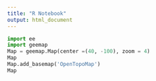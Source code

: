```yaml
---
title: "R Notebook"
output: html_document
---
```


```python
import ee
import geemap
Map = geemap.Map(center =(40, -100), zoom = 4)
Map
Map.add_basemap('OpenTopoMap')
Map
```
